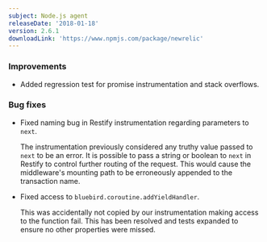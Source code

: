 ```yaml
---
subject: Node.js agent
releaseDate: '2018-01-18'
version: 2.6.1
downloadLink: 'https://www.npmjs.com/package/newrelic'
---
```


### Improvements

* Added regression test for promise instrumentation and stack overflows.

### Bug fixes

* Fixed naming bug in Restify instrumentation regarding parameters to `next`.

  The instrumentation previously considered any truthy value passed to `next` to be an error. It is possible to pass a string or boolean to `next` in Restify to control further routing of the request. This would cause the middleware's mounting path to be erroneously appended to the transaction name.
* Fixed access to `bluebird.coroutine.addYieldHandler`.

  This was accidentally not copied by our instrumentation making access to the function fail. This has been resolved and tests expanded to ensure no other properties were missed.
